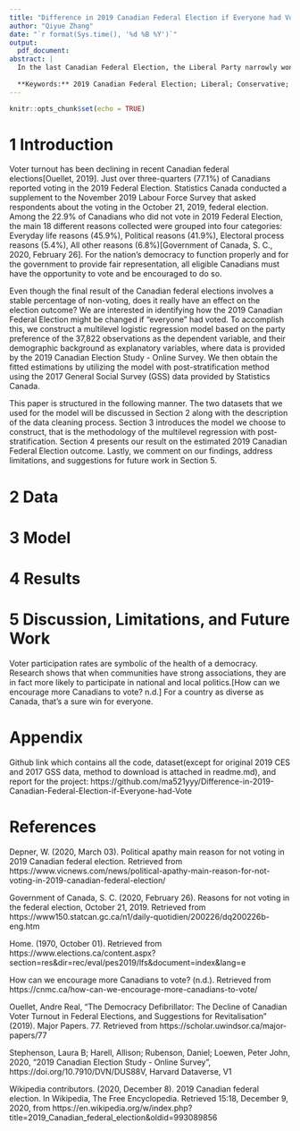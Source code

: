 ```yaml
---
title: "Difference in 2019 Canadian Federal Election if Everyone had Vote"
author: "Qiyue Zhang"
date: "`r format(Sys.time(), '%d %B %Y')`"
output:
  pdf_document:
abstract: |
  In the last Canadian Federal Election, the Liberal Party narrowly won the most of the seats in the parliament and its biggest adversary the Conservative Party has gained more seats than the last election. In this paper, we aim to identify how the 2019 Canadian Federal Election would have been different if "everyone" had voted. We ran a multilevel logistic regression model using 37,822 observations from the results of online survey data provided by the 2019 Canadian Election Study (CES). To provide more robust conclusion, we utilize the regression with post-stratification method using 2017 General Social Survey (GSS) data provided by Statistics Canada. Our research finds out that Conservative actually wins the popular vote. Hence, our finding shows the importance of converting people to your cause, getting them to turn out to vote, and how the two are linked.
  
  **Keywords:** 2019 Canadian Federal Election; Liberal; Conservative; Multilevel regression with post-stratification; Voter turnout
---
```


```r
knitr::opts_chunk$set(echo = TRUE)


```

# 1 Introduction
Voter turnout has been declining in recent Canadian federal elections[Ouellet, 2019]. Just over three-quarters (77.1%) of Canadians reported voting in the 2019 Federal Election. Statistics Canada conducted a supplement to the November 2019 Labour Force Survey that asked respondents about the voting in the October 21, 2019, federal election. Among the 22.9% of Canadians who did not vote in 2019 Federal Election, the main 18 different reasons collected were grouped into four categories: Everyday life reasons (45.9%), Political reasons (41.9%), Electoral process reasons (5.4%), All other reasons (6.8%)[Government of Canada, S. C., 2020, February 26]. For the nation’s democracy to function properly and for the government to provide fair representation, all eligible Canadians must have the opportunity to vote and be encouraged to do so.

Even though the final result of the Canadian federal elections involves a stable percentage of non-voting, does it really have an effect on the election outcome? We are interested in identifying how the 2019 Canadian Federal Election might be changed if "everyone" had voted. To accomplish this, we construct a multilevel logistic regression model based on the party preference of the 37,822 observations as the dependent variable, and their demographic background as explanatory variables, where data is provided by the 2019 Canadian Election Study - Online Survey. We then obtain the fitted estimations by utilizing the model with post-stratification method using the 2017 General Social Survey (GSS) data provided by Statistics Canada.

This paper is structured in the following manner. The two datasets that we used for the model will be discussed in Section 2 along with the description of the data cleaning process. Section 3 introduces the model we choose to construct, that is the methodology of the multilevel regression with post-stratification. Section 4 presents our result on the estimated 2019 Canadian Federal Election outcome. Lastly, we comment on our findings, address limitations, and suggestions for future work in Section 5.


# 2 Data





# 3 Model




# 4 Results


# 5 Discussion, Limitations, and Future Work
Voter participation rates are symbolic of the health of a democracy.
Research shows that when communities have strong associations, they are in fact more likely to participate in national and local politics.[How can we encourage more Canadians to vote? n.d.]
For a country as diverse as Canada, that’s a sure win for everyone.


# Appendix
Github link which contains all the code, dataset(except for original 2019 CES and 2017 GSS data, method to download is attached in readme.md), and report for the project: https://github.com/ma521yyy/Difference-in-2019-Canadian-Federal-Election-if-Everyone-had-Vote 


# References


Depner, W. (2020, March 03). Political apathy main reason for not voting in 2019 Canadian federal election. Retrieved from https://www.vicnews.com/news/political-apathy-main-reason-for-not-voting-in-2019-canadian-federal-election/

Government of Canada, S. C. (2020, February 26). Reasons for not voting in the federal election, October 21, 2019. Retrieved from https://www150.statcan.gc.ca/n1/daily-quotidien/200226/dq200226b-eng.htm

Home. (1970, October 01). Retrieved from https://www.elections.ca/content.aspx?section=res&dir=rec/eval/pes2019/lfs&document=index&lang=e

How can we encourage more Canadians to vote? (n.d.). Retrieved from https://cnmc.ca/how-can-we-encourage-more-canadians-to-vote/

Ouellet, Andre Real, "The Democracy Defibrillator: The Decline of Canadian Voter Turnout in Federal Elections, and Suggestions for
Revitalisation" (2019). Major Papers. 77. Retrieved from https://scholar.uwindsor.ca/major-papers/77

Stephenson, Laura B; Harell, Allison; Rubenson, Daniel; Loewen, Peter John, 2020, "2019 Canadian Election Study - Online Survey", https://doi.org/10.7910/DVN/DUS88V, Harvard Dataverse, V1

Wikipedia contributors. (2020, December 8). 2019 Canadian federal election. In Wikipedia, The Free Encyclopedia. Retrieved 15:18, December 9, 2020, from https://en.wikipedia.org/w/index.php?title=2019_Canadian_federal_election&oldid=993089856






